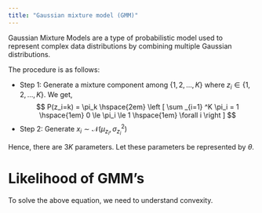```yaml
---
title: "Gaussian mixture model (GMM)"
---
```


Gaussian Mixture Models are a type of probabilistic model used to represent complex data distributions by combining multiple Gaussian distributions.

The procedure is as follows:

* Step 1: Generate a mixture component among $\{1, 2, \ldots, K\}$ where $z_i \in \{1, 2, \ldots, K\}$. We get,
$$
P(z_i=k) = \pi_k \hspace{2em} \left [ \sum _{i=1} ^K \pi_i = 1 \hspace{1em} 0 \le \pi_i \le 1 \hspace{1em} \forall i \right ]
$$
* Step 2: Generate $x_i \sim \mathcal{N}(\mu_{z_i}, \sigma^2_{z_i})$

Hence, there are $3K$ parameters. Let these parameters be represented by $\theta$.

# Likelihood of GMM's
\begin{align*}
\mathcal{L}\left( \begin{array}{cccc}
\mu_1, \mu_2, \ldots, \mu_K \\
\sigma^2_1, \sigma^2_2, \ldots, \sigma^2_K\\
\pi_1, \pi_2, \ldots, \pi_K
\end{array}; x_1, x_2, \ldots, x_n \right )
&= \prod _{i=1} ^n f_{mix} \left( x_i; \begin{array}{cccc}
\mu_1, \mu_2, \ldots, \mu_K \\
\sigma^2_1, \sigma^2_2, \ldots, \sigma^2_K\\
\pi_1, \pi_2, \ldots, \pi_K
\end{array} \right ) \\
&= \prod _{i=1} ^n \left [ \sum _{k=1} ^K \pi_k * f_{mix}(x_i; \mu_k, \sigma_k) \right ] \\
\therefore \log\mathcal{L}(\theta) &= \sum _{i=1} ^n \log \left [ \sum _{k=1} ^K \pi_k * \frac{1}{\sqrt{2\pi}\sigma_k} e^{\frac{-(x_i-\mu_k)^2}{2\sigma^2_k}} \right ] \\
\end{align*}
To solve the above equation, we need to understand convexity.